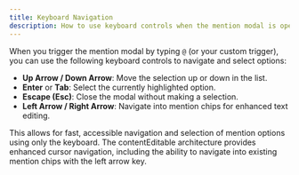 ```yaml
---
title: Keyboard Navigation
description: How to use keyboard controls when the mention modal is open.
---
```



When you trigger the mention modal by typing <code>@</code> (or your custom trigger), you can use the following keyboard controls to navigate and select options:

- <strong>Up Arrow / Down Arrow</strong>: Move the selection up or down in the
  list.
- <strong>Enter</strong> or <strong>Tab</strong>: Select the currently
  highlighted option.
- <strong>Escape (Esc)</strong>: Close the modal without making a selection.
- <strong>Left Arrow / Right Arrow</strong>: Navigate into mention chips for
  enhanced text editing.

This allows for fast, accessible navigation and selection of mention options using only the keyboard. The contentEditable architecture provides enhanced cursor navigation, including the ability to navigate into existing mention chips with the left arrow key.

<MentisDemo />
